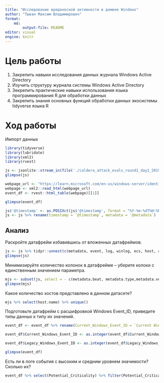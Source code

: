 ---
title: "Исследование вредоносной активности в домене Windows"
author: "Тыван Максим Владимирович"
format:
    md:
        output-file: README
editor: visual
engine: knitr
---

# Цель работы

1.  Закрепить навыки исследования данных журнала Windows Active Directory
2.  Изучить структуру журнала системы Windows Active Directory
3.  Зекрепить практические навыки использования языка программирования R для обработки данных
4.  Закрепить знания основных функций обработки данных экосистемы tidyverse языка R

# Ход работы

Импорт данных

```{r}
library(tidyverse)
library(lubridate)
library(xml2)
library(rvest)
```

```{r}
js <- jsonlite::stream_in(file('./caldera_attack_evals_round1_day1_2019-10-20201108.json'))
glimpse(js)
```

```{r}
webpage_url <- "https://learn.microsoft.com/en-us/windows-server/identity/ad-ds/plan/appendix-l--events-to-monitor"
webpage <- xml2::read_html(webpage_url)
event_df <- rvest::html_table(webpage)[[1]]

glimpse(event_df)
```

```{r}
js$'@timestamp' <- as.POSIXct(js$'@timestamp', format = "%Y-%m-%dT%H:%M:%OSZ", tz = "UTC")
js <- js %>% rename(timestamp = `@timestamp`, metadata = `@metadata`)
```

## Анализ

Раскройте датафрейм избавившись от вложенных датафреймов.

```{r}
js <- js %>% tidyr::unnest(c(metadata, event, log, winlog, ecs, host, agent), names_sep = ".")
glimpse(js)
```

Минимизируйте количество колонок в датафрейме -- уберите колоки с единственным значением параметра.

```{r}
mjs <- subset(js, select = - c(metadata.beat, metadata.type,metadata.version,metadata.topic,event.kind,winlog.api,agent.ephemeral_id,agent.hostname,agent.id,agent.version,agent.type))
glimpse(mjs)
```

Какое количество хостов представлено в данном датасете?

```{r}
mjs %>% select(host.name) %>% unique()
```

Подготовьте датафрейм с расшифровкой Windows Event_ID, приведите типы данных к типу их значений.

```{r}
event_df <- event_df %>% rename(Current_Windows_Event_ID = `Current Windows Event ID`, Legacy_Windows_Event_ID = `Legacy Windows Event ID`, Potential_Criticality = `Potential Criticality`, Event_Summary = `Event Summary`)

event_df$Current_Windows_Event_ID <- as.integer(event_df$Current_Windows_Event_ID)

event_df$Legacy_Windows_Event_ID <- as.integer(event_df$Legacy_Windows_Event_ID)

glimpse(event_df)
```

Есть ли в логе события с высоким и средним уровнем значимости? Сколько их?

```{r}
event_df %>% select(Potential_Criticality) %>% filter(Potential_Criticality == 'High' | Potential_Criticality == 'Medium') %>% group_by(Potential_Criticality) %>% count()
```
